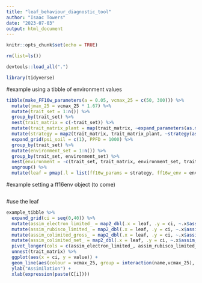 ```yaml
---
title: "leaf_behaviour_diagnostic_tool"
author: "Isaac Towers"
date: "2023-07-03"
output: html_document
---
```


```r
knitr::opts_chunk$set(echo = TRUE)
```


```r
rm(list=ls())
```

```r
devtools::load_all(".")
```

```r
library(tidyverse)
```

#example using a tibble of environment values

```r
tibble(make_FF16w_parameters(a = 0.05, vcmax_25 = c(50, 300))) %>%
  mutate(jmax_25 = vcmax_25 * 1.67) %>%
  mutate(trait_set = 1:n()) %>%
  group_by(trait_set) %>%
  nest(trait_matrix = c(-trait_set)) %>%
  mutate(trait_matrix_plant = map(trait_matrix, ~expand_parameters(as.matrix(.x), p = FF16w_Parameters()))) %>%
  mutate(strategy = map2(trait_matrix, trait_matrix_plant, ~strategy(as.matrix(.x), .y, birth_rate_list = 1, use_default_strategy = FALSE))) %>%
  expand_grid(psi_soil = c(1), PPFD = 1000) %>%
  group_by(trait_set) %>%
  mutate(environment_set = 1:n()) %>%
  group_by(trait_set, environment_set) %>%
  nest(environment = -c(trait_set, trait_matrix, environment_set, trait_matrix_plant, strategy)) %>%
  ungroup() %>%
  mutate(leaf = pmap(.l = list(ff16w_params = strategy, ff16w_env = environment), .f = make_leaf))-> example_tibble
```

#example setting a ff16env object (to come)

```r
```

#use the leaf

```r
example_tibble %>%
  expand_grid(ci = seq(0,40)) %>%
  mutate(assim_electron_limited_ = map2_dbl(.x = leaf, .y = ci, ~.x$assim_electron_limited(.y))) %>%
  mutate(assim_rubisco_limited_ = map2_dbl(.x = leaf, .y = ci, ~.x$assim_rubisco_limited(.y))) %>%
  mutate(assim_colimited_gross_ = map2_dbl(.x = leaf, .y = ci, ~.x$assim_colimited(.y) + .x$vcmax_*0.015)) %>%
  mutate(assim_colimited_net_ = map2_dbl(.x = leaf, .y = ci, ~.x$assim_colimited(.y))) %>%
  pivot_longer(cols = c(assim_electron_limited_, assim_rubisco_limited_, assim_colimited_net_)) %>% 
  unnest(trait_matrix) %>%
  ggplot(aes(x = ci, y = value)) +
  geom_line(aes(colour = vcmax_25, group = interaction(name,vcmax_25), linetype = name)) + 
  ylab("Assimilation") +
  xlab(expression(paste(C[i])))
```

